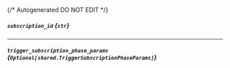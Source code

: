 {/* Autogenerated DO NOT EDIT  */}

##### `subscription_id` *{`str`}*

---
##### `trigger_subscription_phase_params` *{`Optional[shared.TriggerSubscriptionPhaseParams]`}*
<Collapsible openLabel={Labels.showProperties} closeLabel={Labels.hideProperties}>
    <TriggerSubscriptionPhaseParams/>
</Collapsible>


